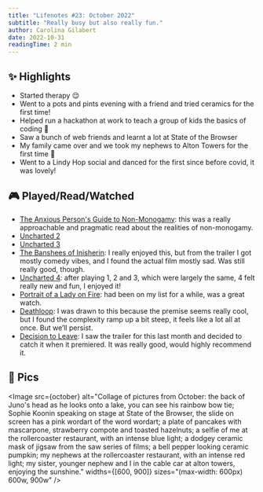 ```yaml
---
title: "Lifenotes #23: October 2022"
subtitle: "Really busy but also really fun."
author: Carolina Gilabert
date: 2022-10-31
readingTime: 2 min
---
```



## ✨ Highlights

- Started therapy 😌
- Went to a pots and pints evening with a friend and tried ceramics for the first time!
- Helped run a hackathon at work to teach a group of kids the basics of coding 💛
- Saw a bunch of web friends and learnt a lot at State of the Browser
- My family came over and we took my nephews to Alton Towers for the first time 🎢
- Went to a Lindy Hop social and danced for the first since before covid, it was lovely!

## 🎮 Played/Read/Watched

- [The Anxious Person's Guide to Non-Monogamy](https://uk.bookshop.org/books/the-anxious-person-s-guide-to-non-monogamy-your-guide-to-open-relationships-polyamory-and-letting-go/9781839972133): this was a really approachable and pragmatic read about the realities of non-monogamy.
- [Uncharted 2](https://store.playstation.com/en-gb/product/EP9000-CUSA02344_00-UNCHARTEDTRILOGY)
- [Uncharted 3](https://store.playstation.com/en-gb/product/EP9000-CUSA02344_00-UNCHARTEDTRILOGY)
- [The Banshees of Inisherin](https://www.imdb.com/title/tt11813216/?ref_=nv_sr_srsg_0): I really enjoyed this, but from the trailer I got mostly comedy vibes, and I found the actual film mostly sad. Was still really good, though.
- [Uncharted 4](https://store.playstation.com/en-gb/product/EP9000-CUSA00917_00-U4UTLLBUNDLE0000): after playing 1, 2 and 3, which were largely the same, 4 felt really new and fun, I enjoyed it!
- [Portrait of a Lady on Fire](https://www.imdb.com/title/tt8613070/): had been on my list for a while, was a great watch.
- [Deathloop](https://store.playstation.com/en-gb/product/EP1003-PPSA01670_00-DEATHLOOP0000000): I was drawn to this because the premise seems really cool, but I found the complexity ramp up a bit steep, it feels like a lot all at once. But we’ll persist.
- [Decision to Leave](https://www.imdb.com/title/tt12477480/): I saw the trailer for this last month and decided to catch it when it premiered. It was really good, would highly recommend it.

## 📸 Pics

<Image
    src={october}
    alt="Collage of pictures from October: the back of Juno's head as he looks onto a lake, you can see his rainbow bow tie; Sophie Koonin speaking on stage at State of the Browser, the slide on screen has a pink wordart of the word wordart; a plate of pancakes with mascarpone, strawberry compote and toasted hazelnuts; a selfie of me at the rollercoaster restaurant, with an intense blue light; a dodgey ceramic mask of jigsaw from the saw series of films; a bell pepper looking ceramic pumpkin; my nephews at the rollercoaster restaurant, with an intense red light; my sister, younger nephew and I in the cable car at alton towers, enjoying the sunshine."
    widths={[600, 900]}
    sizes="(max-width: 600px) 600w, 900w"
/>